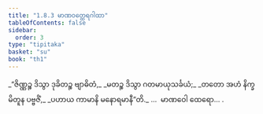 ```yaml
---
title: "1.8.3 မာဏဝတ္ထေရဂါထာ"
tableOfContents: false
sidebar:
  order: 3
type: "tipitaka"
basket: "su"
book: "th1"
---
```



<DynamicBreadcrumb />

<Division number="73" book="th1" e="ch" v="19" p="236">

<Paragraph number="165" type="verses" book="th1">
_“ဇိဏ္ဏဉ္စ ဒိသွာ ဒုခိတဉ္စ ဗျာဓိတံ,_  
_မတဉ္စ ဒိသွာ ဂတမာယုသင်္ခယံ;_  
_တတော အဟံ နိက္ခမိတူန ပဗ္ဗဇိံ,_  
_ပဟာယ ကာမာနိ မနောရမာနီ”တိ._  


</Paragraph>
</Division>

<Paragraph number="166" type="center" book="th1">
…  မာဏဝေါ ထေရော… .
</Paragraph>